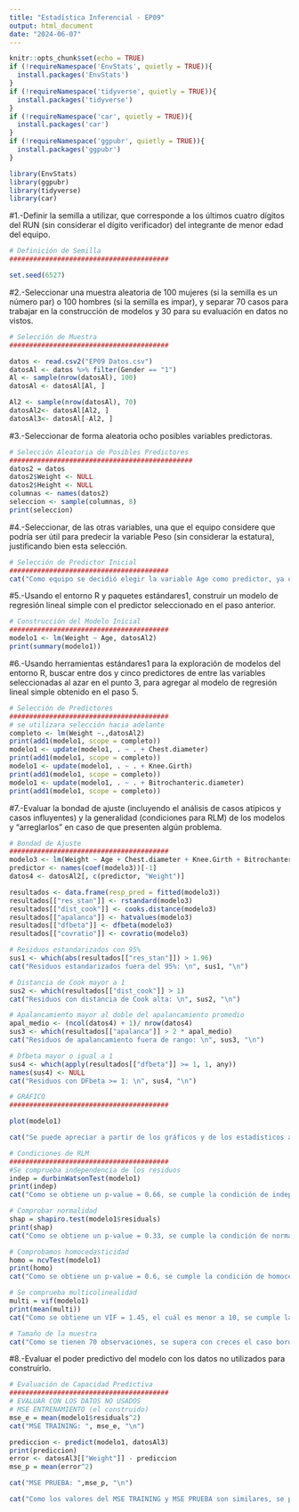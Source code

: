 ---
title: "Estadística Inferencial - EP09"
output: html_document
date: "2024-06-07"
---

```{r setup, include=FALSE}
knitr::opts_chunk$set(echo = TRUE)
if (!requireNamespace('EnvStats', quietly = TRUE)){
  install.packages('EnvStats')
}
if (!requireNamespace('tidyverse', quietly = TRUE)){
  install.packages('tidyverse')
}
if (!requireNamespace('car', quietly = TRUE)){
  install.packages('car')
}
if (!requireNamespace('ggpubr', quietly = TRUE)){
  install.packages('ggpubr')
}

library(EnvStats)
library(ggpubr)
library(tidyverse)
library(car)
```

#1.-Definir la semilla a utilizar, que corresponde a los últimos cuatro dígitos del RUN (sin considerar el dígito verificador) del integrante de menor edad del equipo.

```{r 1}

# Definición de Semilla
########################################

set.seed(6527)

```

#2.-Seleccionar una muestra aleatoria de 100 mujeres (si la semilla es un número par) o 100 hombres (si la semilla es impar), y separar 70 casos para trabajar en la construcción de modelos y 30 para su evaluación en datos no vistos.

```{r 2}

# Selección de Muestra
########################################

datos <- read.csv2("EP09 Datos.csv")
datosAl <- datos %>% filter(Gender == "1")
Al <- sample(nrow(datosAl), 100)
datosAl <- datosAl[Al, ]

Al2 <- sample(nrow(datosAl), 70)
datosAl2<- datosAl[Al2, ]
datosAl3<- datosAl[-Al2, ]

```

#3.-Seleccionar de forma aleatoria ocho posibles variables predictoras.

```{r 3}

# Selección Aleatoria de Posibles Predictores
##############################################
datos2 = datos
datos2$Weight <- NULL
datos2$Height <- NULL
columnas <- names(datos2)
seleccion <- sample(columnas, 8)
print(seleccion)

```

#4.-Seleccionar, de las otras variables, una que el equipo considere que podría ser útil para predecir la variable Peso (sin considerar la estatura), justificando bien esta selección.

```{r 4}

# Selección de Predictor Inicial
########################################
cat("Como equipo se decidió elegir la variable Age como predictor, ya que se tuvo en cuenta el hecho de que a medida que uno envejece los huesos del cuerpo se van adelgazando y debilitando, por lo que podría ser un factor influyente en el peso de una persona")

```

#5.-Usando el entorno R y paquetes estándares1, construir un modelo de regresión lineal simple con el predictor seleccionado en el paso anterior.

```{r 5}

# Construcción del Modelo Inicial
########################################
modelo1 <- lm(Weight ~ Age, datosAl2)
print(summary(modelo1))

```

#6.-Usando herramientas estándares1 para la exploración de modelos del entorno R, buscar entre dos y cinco predictores de entre las variables seleccionadas al azar en el punto 3, para agregar al modelo de regresión lineal simple obtenido en el paso 5.

```{r 6}

# Selección de Predictores
########################################
# se utilizara selección hacia adelante
completo <- lm(Weight ~.,datosAl2)
print(add1(modelo1, scope = completo))
modelo1 <- update(modelo1, . ~ . + Chest.diameter)
print(add1(modelo1, scope = completo))
modelo1 <- update(modelo1, . ~ . + Knee.Girth)
print(add1(modelo1, scope = completo))
modelo1 <- update(modelo1, . ~ . + Bitrochanteric.diameter)
print(add1(modelo1, scope = completo))

```

#7.-Evaluar la bondad de ajuste (incluyendo el análisis de casos atípicos y casos influyentes) y la generalidad (condiciones para RLM) de los modelos y “arreglarlos” en caso de que presenten algún problema.

```{r 7}

# Bondad de Ajuste
########################################
modelo3 <- lm(Weight ~ Age + Chest.diameter + Knee.Girth + Bitrochanteric.diameter, datosAl2)
predictor <- names(coef(modelo3))[-1]
datos4 <- datosAl2[, c(predictor, "Weight")]

resultados <- data.frame(resp_pred = fitted(modelo3))
resultados[["res_stan"]] <- rstandard(modelo3)
resultados[["dist_cook"]] <- cooks.distance(modelo3)
resultados[["apalanca"]] <- hatvalues(modelo3)
resultados[["dfbeta"]] <- dfbeta(modelo3)
resultados[["covratio"]] <- covratio(modelo3)

# Residuos estandarizados con 95%
sus1 <- which(abs(resultados[["res_stan"]]) > 1.96)
cat("Residuos estandarizados fuera del 95%: \n", sus1, "\n")

# Distancia de Cook mayor a 1
sus2 <- which(resultados[["dist_cook"]] > 1)
cat("Residuos con distancia de Cook alta: \n", sus2, "\n")

# Apalancamiento mayor al doble del apalancamiento promedio
apal_medio <- (ncol(datos4) + 1)/ nrow(datos4)
sus3 <- which(resultados[["apalanca"]] > 2 * apal_medio)
cat("Residuos de apalancamiento fuera de rango: \n", sus3, "\n")

# Dfbeta mayor o igual a 1
sus4 <- which(apply(resultados[["dfbeta"]] >= 1, 1, any))
names(sus4) <- NULL
cat("Residuos con DFbeta >= 1: \n", sus4, "\n")

# GRÁFICO
########################################

plot(modelo1)

cat("Se puede apreciar a partir de los gráficos y de los estadísticos anteriores que existen casos influyentes, pero estos no afectan en gran medida al modelo de regresión, por lo tanto este es válido.\n")

# Condiciones de RLM
########################################
#Se comprueba independencia de los residuos
indep = durbinWatsonTest(modelo1)
print(indep)
cat("Como se obtiene un p-value = 0.66, se cumple la condición de independencia de los residuos")

# Comprobar normalidad
shap = shapiro.test(modelo1$residuals)
print(shap)
cat("Como se obtiene un p-value = 0.33, se cumple la condición de normalidad")

# Comprobamos homocedasticidad
homo = ncvTest(modelo1)
print(homo)
cat("Como se obtiene un p-value = 0.6, se cumple la condición de homocedasticidad")

# Se comprueba multicolinealidad
multi = vif(modelo1)
print(mean(multi))
cat("Como se obtiene un VIF = 1.45, el cuál es menor a 10, se cumple la condición de multicolinealidad")

# Tamaño de la muestra
cat("Como se tienen 70 observaciones, se supera con creces el caso borde donde la muestra debe ser de tamaño 10 o 15 (mínimo), por lo tanto se cumple la condición")

```

#8.-Evaluar el poder predictivo del modelo con los datos no utilizados para construirlo.

```{r 8}

# Evaluación de Capacidad Predictiva
########################################
# EVALUAR CON LOS DATOS NO USADOS
# MSE ENTRENAMIENTO (el construido)
mse_e = mean(modelo1$residuals^2)
cat("MSE TRAINING: ", mse_e, "\n")

prediccion <- predict(modelo1, datosAl3)
print(prediccion)
error <- datosAl3[["Weight"]] - prediccion
mse_p = mean(error^2)

cat("MSE PRUEBA: ",mse_p, "\n")

cat("Como los valores del MSE TRAINING y MSE PRUEBA son similares, se puede decir que el modelo no está sobreajustado y se puede generalizar, y por lo tanto, tiene un poder predictivo aceptable")

```


